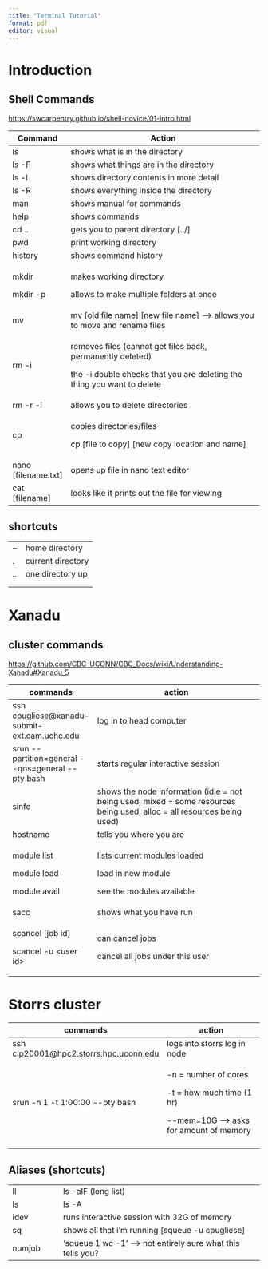 ```yaml
---
title: "Terminal Tutorial"
format: pdf
editor: visual
---
```


# Introduction

## Shell Commands

<https://swcarpentry.github.io/shell-novice/01-intro.html>

+-----------------------+---------------------------------------------------------------------------------+
| Command               | Action                                                                          |
+=======================+=================================================================================+
| ls                    | shows what is in the directory                                                  |
+-----------------------+---------------------------------------------------------------------------------+
| ls -F                 | shows what things are in the directory                                          |
+-----------------------+---------------------------------------------------------------------------------+
| ls -l                 | shows directory contents in more detail                                         |
+-----------------------+---------------------------------------------------------------------------------+
| ls -R                 | shows everything inside the directory                                           |
+-----------------------+---------------------------------------------------------------------------------+
| man                   | shows manual for commands                                                       |
+-----------------------+---------------------------------------------------------------------------------+
| help                  | shows commands                                                                  |
+-----------------------+---------------------------------------------------------------------------------+
| cd ..                 | gets you to parent directory \[../\]                                            |
+-----------------------+---------------------------------------------------------------------------------+
| pwd                   | print working directory                                                         |
+-----------------------+---------------------------------------------------------------------------------+
| history               | shows command history                                                           |
+-----------------------+---------------------------------------------------------------------------------+
| mkdir                 | makes working directory                                                         |
|                       |                                                                                 |
| mkdir -p              | allows to make multiple folders at once                                         |
+-----------------------+---------------------------------------------------------------------------------+
| mv                    | mv \[old file name\] \[new file name\] --\> allows you to move and rename files |
+-----------------------+---------------------------------------------------------------------------------+
| rm -i                 | removes files (cannot get files back, permanently deleted)                      |
|                       |                                                                                 |
|                       | the -i double checks that you are deleting the thing you want to delete         |
+-----------------------+---------------------------------------------------------------------------------+
| rm -r -i              | allows you to delete directories                                                |
+-----------------------+---------------------------------------------------------------------------------+
| cp                    | copies directories/files                                                        |
|                       |                                                                                 |
|                       | cp \[file to copy\] \[new copy location and name\]                              |
+-----------------------+---------------------------------------------------------------------------------+
| nano \[filename.txt\] | opens up file in nano text editor                                               |
+-----------------------+---------------------------------------------------------------------------------+
| cat \[filename\]      | looks like it prints out the file for viewing                                   |
+-----------------------+---------------------------------------------------------------------------------+

## shortcuts

|     |                   |
|-----|-------------------|
| \~  | home directory    |
| .   | current directory |
| ..  | one directory up  |
|     |                   |
|     |                   |

# Xanadu

## cluster commands

<https://github.com/CBC-UCONN/CBC_Docs/wiki/Understanding-Xanadu#Xanadu_5>

+------------------------------------------------------+-------------------------------------------------------------------------------------------------------------------------+
| commands                                             | action                                                                                                                  |
+======================================================+=========================================================================================================================+
| ssh cpugliese\@xanadu-submit-ext.cam.uchc.edu        | log in to head computer                                                                                                 |
+------------------------------------------------------+-------------------------------------------------------------------------------------------------------------------------+
| srun \--partition=general \--qos=general \--pty bash | starts regular interactive session                                                                                      |
+------------------------------------------------------+-------------------------------------------------------------------------------------------------------------------------+
| sinfo                                                | shows the node information (idle = not being used, mixed = some resources being used, alloc = all resources being used) |
+------------------------------------------------------+-------------------------------------------------------------------------------------------------------------------------+
| hostname                                             | tells you where you are                                                                                                 |
+------------------------------------------------------+-------------------------------------------------------------------------------------------------------------------------+
| module list                                          | lists current modules loaded                                                                                            |
|                                                      |                                                                                                                         |
| module load                                          | load in new module                                                                                                      |
|                                                      |                                                                                                                         |
| module avail                                         | see the modules available                                                                                               |
+------------------------------------------------------+-------------------------------------------------------------------------------------------------------------------------+
| sacc                                                 | shows what you have run                                                                                                 |
+------------------------------------------------------+-------------------------------------------------------------------------------------------------------------------------+
| scancel \[job id\]                                   | can cancel jobs                                                                                                         |
|                                                      |                                                                                                                         |
| scancel -u \<user id\>                               | cancel all jobs under this user                                                                                         |
+------------------------------------------------------+-------------------------------------------------------------------------------------------------------------------------+

# Storrs cluster

+-----------------------------------------+--------------------------------------------+
| commands                                | action                                     |
+=========================================+============================================+
| ssh clp20001\@hpc2.storrs.hpc.uconn.edu | logs into storrs log in node               |
+-----------------------------------------+--------------------------------------------+
| srun -n 1 -t 1:00:00 \--pty bash        | -n = number of cores                       |
|                                         |                                            |
|                                         | -t = how much time (1 hr)                  |
|                                         |                                            |
|                                         | \--mem=10G ---\> asks for amount of memory |
+-----------------------------------------+--------------------------------------------+
|                                         |                                            |
+-----------------------------------------+--------------------------------------------+

## Aliases (shortcuts)

+---------------+--------------------------------------------------------------+
| ll            | ls -alF (long list)                                          |
+---------------+--------------------------------------------------------------+
| ls            | ls -A                                                        |
+---------------+--------------------------------------------------------------+
| idev          | runs interactive session with 32G of memory                  |
+---------------+--------------------------------------------------------------+
| sq            | shows all that i'm running \[squeue -u cpugliese\]           |
+---------------+--------------------------------------------------------------+
| numjob        | 'squeue 1 wc -1' --\> not entirely sure what this tells you? |
+---------------+--------------------------------------------------------------+
